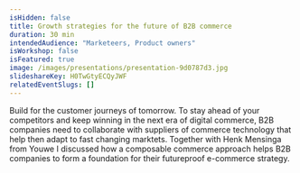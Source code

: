 ```yaml
---
isHidden: false
title: Growth strategies for the future of B2B commerce
duration: 30 min
intendedAudience: "Marketeers, Product owners"
isWorkshop: false
isFeatured: true
image: /images/presentations/presentation-9d0787d3.jpg
slideshareKey: H0TwGtyECQyJWF
relatedEventSlugs: []
---
```


Build for the customer journeys of tomorrow. To stay ahead of your competitors and keep winning in the next era of digital commerce, B2B companies need to collaborate with suppliers of commerce technology that help then adapt to fast changing marktets. Together with Henk Mensinga from Youwe I discussed how a composable commerce approach helps B2B companies to form a foundation for their futureproof e-commerce strategy.
